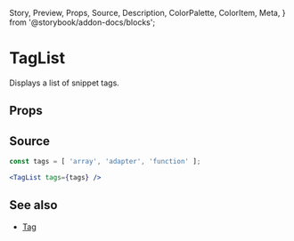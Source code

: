   Story,
  Preview,
  Props,
  Source,
  Description,
  ColorPalette,
  ColorItem,
  Meta,
} from '@storybook/addon-docs/blocks';

# TagList

Displays a list of snippet tags.

## Props

<Props of={TagList} />

## Source

```jsx
const tags = [ 'array', 'adapter', 'function' ];

<TagList tags={tags} />
```

## See also

- [Tag](./?path=/story/atoms-tag--component)